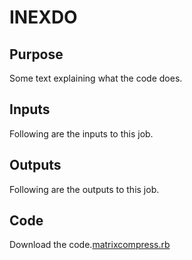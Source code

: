 # INEXDO



::: {.nav-pills}
::: {.panel-tabset}

## Purpose

Some text explaining what the code does.



## Inputs

Following are the inputs to this job.

## Outputs

Following are the outputs to this job.

## Code

Download the code.[matrixcompress.rb](../first.rb)



:::
:::